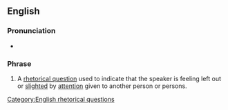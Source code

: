 ==English==

===Pronunciation===
* {{audio|en|En-au-what am I, chopped liver.ogg|Audio (AU)}}

===Phrase===
{{head|en|phrase|head=[[what]] am I, [[chopped liver]]?}}

# A [[rhetorical question]] used to indicate that the speaker is feeling left out or [[slighted]] by [[attention]] given to another person or persons.

[[Category:English rhetorical questions]]